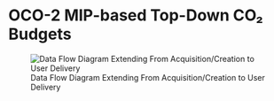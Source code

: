 # OCO-2 MIP-based Top-Down CO₂ Budgets

![Data Flow Diagram Extending From Acquisition/Creation to User Delivery](./media/ceos-co2budget-yeargrid-v1_Data_Flow.png)